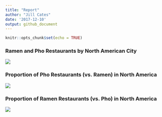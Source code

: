 ```yaml
---
title: "Report"
author: "Jill Cates"
date: '2017-12-10'
output: github_document
---
```


```r
knitr::opts_chunk$set(echo = TRUE)
```


### Ramen and Pho Restaurants by North American City

![](../../results/ramen_pho_restaurants_by_city.png)



### Proportion of Pho Restaurants (vs. Ramen) in North America

![](../../results/pho_popularity.png)



### Proportion of Ramen Restaurants (vs. Pho) in North America

![](../../results/ramen_popularity.png)